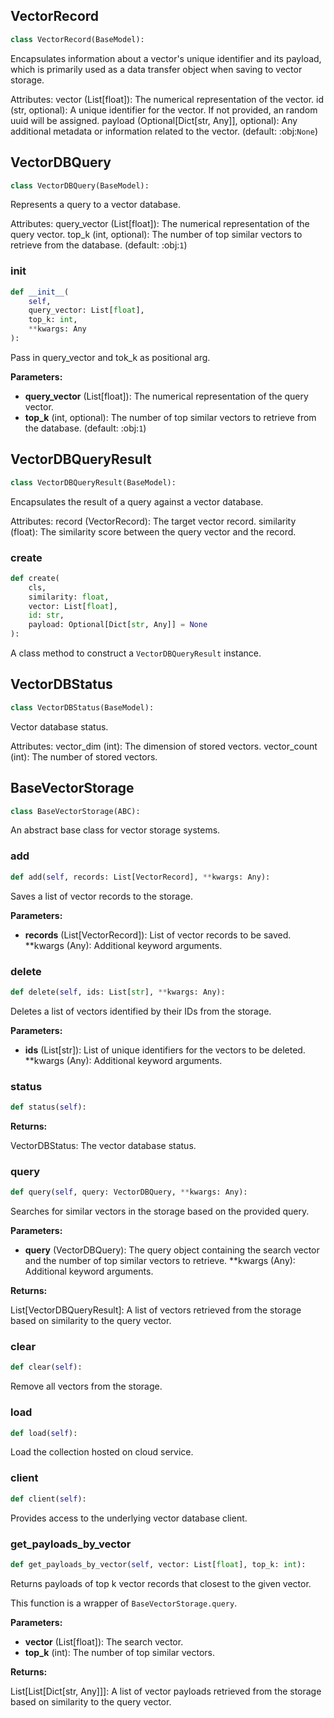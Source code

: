 <a id="camel.storages.vectordb_storages.base"></a>

<a id="camel.storages.vectordb_storages.base.VectorRecord"></a>

## VectorRecord

```python
class VectorRecord(BaseModel):
```

Encapsulates information about a vector's unique identifier and its
payload, which is primarily used as a data transfer object when saving
to vector storage.

Attributes:
vector (List[float]): The numerical representation of the vector.
id (str, optional): A unique identifier for the vector. If not
provided, an random uuid will be assigned.
payload (Optional[Dict[str, Any]], optional): Any additional metadata
or information related to the vector. (default: :obj:`None`)

<a id="camel.storages.vectordb_storages.base.VectorDBQuery"></a>

## VectorDBQuery

```python
class VectorDBQuery(BaseModel):
```

Represents a query to a vector database.

Attributes:
query_vector (List[float]): The numerical representation of the query
vector.
top_k (int, optional): The number of top similar vectors to retrieve
from the database. (default: :obj:`1`)

<a id="camel.storages.vectordb_storages.base.VectorDBQuery.__init__"></a>

### __init__

```python
def __init__(
    self,
    query_vector: List[float],
    top_k: int,
    **kwargs: Any
):
```

Pass in query_vector and tok_k as positional arg.

**Parameters:**

- **query_vector** (List[float]): The numerical representation of the query vector.
- **top_k** (int, optional): The number of top similar vectors to retrieve from the database. (default: :obj:`1`)

<a id="camel.storages.vectordb_storages.base.VectorDBQueryResult"></a>

## VectorDBQueryResult

```python
class VectorDBQueryResult(BaseModel):
```

Encapsulates the result of a query against a vector database.

Attributes:
record (VectorRecord): The target vector record.
similarity (float): The similarity score between the query vector and
the record.

<a id="camel.storages.vectordb_storages.base.VectorDBQueryResult.create"></a>

### create

```python
def create(
    cls,
    similarity: float,
    vector: List[float],
    id: str,
    payload: Optional[Dict[str, Any]] = None
):
```

A class method to construct a `VectorDBQueryResult` instance.

<a id="camel.storages.vectordb_storages.base.VectorDBStatus"></a>

## VectorDBStatus

```python
class VectorDBStatus(BaseModel):
```

Vector database status.

Attributes:
vector_dim (int): The dimension of stored vectors.
vector_count (int): The number of stored vectors.

<a id="camel.storages.vectordb_storages.base.BaseVectorStorage"></a>

## BaseVectorStorage

```python
class BaseVectorStorage(ABC):
```

An abstract base class for vector storage systems.

<a id="camel.storages.vectordb_storages.base.BaseVectorStorage.add"></a>

### add

```python
def add(self, records: List[VectorRecord], **kwargs: Any):
```

Saves a list of vector records to the storage.

**Parameters:**

- **records** (List[VectorRecord]): List of vector records to be saved. **kwargs (Any): Additional keyword arguments.

<a id="camel.storages.vectordb_storages.base.BaseVectorStorage.delete"></a>

### delete

```python
def delete(self, ids: List[str], **kwargs: Any):
```

Deletes a list of vectors identified by their IDs from the storage.

**Parameters:**

- **ids** (List[str]): List of unique identifiers for the vectors to be deleted. **kwargs (Any): Additional keyword arguments.

<a id="camel.storages.vectordb_storages.base.BaseVectorStorage.status"></a>

### status

```python
def status(self):
```

**Returns:**

  VectorDBStatus: The vector database status.

<a id="camel.storages.vectordb_storages.base.BaseVectorStorage.query"></a>

### query

```python
def query(self, query: VectorDBQuery, **kwargs: Any):
```

Searches for similar vectors in the storage based on the provided
query.

**Parameters:**

- **query** (VectorDBQuery): The query object containing the search vector and the number of top similar vectors to retrieve. **kwargs (Any): Additional keyword arguments.

**Returns:**

  List[VectorDBQueryResult]: A list of vectors retrieved from the
storage based on similarity to the query vector.

<a id="camel.storages.vectordb_storages.base.BaseVectorStorage.clear"></a>

### clear

```python
def clear(self):
```

Remove all vectors from the storage.

<a id="camel.storages.vectordb_storages.base.BaseVectorStorage.load"></a>

### load

```python
def load(self):
```

Load the collection hosted on cloud service.

<a id="camel.storages.vectordb_storages.base.BaseVectorStorage.client"></a>

### client

```python
def client(self):
```

Provides access to the underlying vector database client.

<a id="camel.storages.vectordb_storages.base.BaseVectorStorage.get_payloads_by_vector"></a>

### get_payloads_by_vector

```python
def get_payloads_by_vector(self, vector: List[float], top_k: int):
```

Returns payloads of top k vector records that closest to the given
vector.

This function is a wrapper of `BaseVectorStorage.query`.

**Parameters:**

- **vector** (List[float]): The search vector.
- **top_k** (int): The number of top similar vectors.

**Returns:**

  List[List[Dict[str, Any]]]: A list of vector payloads retrieved
from the storage based on similarity to the query vector.
